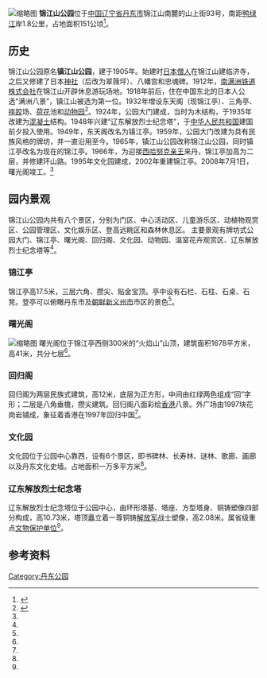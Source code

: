 {{Infobox park
|park = 锦江山公园
|image = 
|image size = 
|alt = 
|image_caption = 
|type = 
|location = [[中国|中国]][[辽宁省|辽宁省]][[丹东市|丹东市]][[振兴区|振兴区]]
|coordinates = {{Coord|40|07|49.5|N|124|22|27.4|E|region:CN-21_type:park|display=inline|name=锦江山公园}} 
|area = 151公顷
|opened = {{Start date|1905}} 
|operator = 
|visitors = 
|status =使用中 
|equipment = 
|parking_lot = 
|access = 
|website = }}
[[File:锦江山公园.jpg|缩略图]]
'''锦江山公园'''位于[[中国|中国]][[辽宁省|辽宁省]][[丹东市|丹东市]]锦江山南麓的山上街93号，南距[[鸭绿江|鸭绿江]]岸1.8公里，占地面积151公顷<ref name="ddpark">{{cite news|url=http://www.dd.gov.cn/park//?action-viewnews-itemid-1035|title=锦江山公园简介|publisher=丹东市园林绿化网|access-date=2016-01-10|archive-url=https://web.archive.org/web/20160130031318/http://www.dd.gov.cn/park//?action-viewnews-itemid-1035|archive-date=2016-01-30|dead-url=yes}}</ref>。

== 历史 ==
锦江山公园原名'''镇江山公园'''，建于1905年。始建时[[日本|日本]][[僧人|僧人]]在锦江山建临济寺，之后又修建了日本[[神社|神社]]（后改为翠薇坪）、八幡宫和忠魂碑。1912年，[[南满洲铁道株式会社|南满洲铁道株式会社]]在锦江山开辟休息游玩场地。1918年前后，住在中国东北的日本人公选“满洲八景”，镇江山被选为第一位{{r|高}}。1932年增设东天阁（现锦江亭）、三角亭、[[摔跤|摔跤]]场、[[荷花|荷花]]池和[[动物园|动物园]]<ref>{{cite web|url=http://travel.sina.com.cn/news/2015-04-21/1220304531.shtml|title=国境线上的东北八景之首 丹东锦江山公园|publisher=新浪旅游}}</ref>。1924年，公园大门建成，当时为木结构，于1935年改建为[[混凝土|混凝土]]结构。1948年兴建“辽东解放烈士纪念塔”，于[[中华人民共和国|中华人民共和国]]建国前夕投入使用。1949年，东天阁改名为镇江亭。1959年，公园大门改建为具有民族风格的牌坊，并一直沿用至今。1965年，镇江山公园改称锦江山公园，同时镇江亭改名为现在的锦江亭。1966年，为迎接[[西哈努克亲王|西哈努克亲王]]来丹，锦江亭加高为二层，并修建环山路。1995年文化园建成，2002年重建锦江亭。2008年7月1日，曙光阁竣工。<ref name="ddpark"/>

== 园内景观 ==
锦江山公园内共有八个景区，分别为门区、中心活动区、儿童游乐区、动植物观赏区、公园管理区、文化娱乐区、登高远眺区和森林休息区。
主要景观有牌坊式公园大门、锦江亭、曙光阁、回归阁、文化园、动物园、温室花卉观赏区、辽东解放烈士纪念塔等<ref name="ddpark"/>。

===锦江亭===
锦江亭高17.5米，三层六角、攒尖、贴金宝顶。亭中设有石栏、石柱、石桌、石凳。登亭可以俯瞰丹东市及[[朝鲜|朝鲜]][[新义州市|新义州市]]市区的景色<ref name="ddpark"/>。

===曙光阁===
[[File:锦江山公园_曙光阁.jpg|缩略图]]
曙光阁位于锦江亭西侧300米的“火焰山”山顶，建筑面积1678平方米，高41米，共分七层<ref name="ddpark"/>。

===回归阁===
回归阁为两层民族式建筑，高12米，底层为正方形，中间由红绿两色组成“回”字形；二层是八角垂檐，攒尖建筑。回归阁八面彩绘[[香港|香港]]八景。外广场由1997块花岗岩铺成，象征着香港在1997年回归中国<ref name="ddpark"/>。

===文化园===
文化园位于公园中心靠西，设有6个景区，即书碑林、长寿林、谜林、歌廊、画廊以及丹东文化史墙。占地面积一万多平方米<ref name="ddpark"/>。

===辽东解放烈士纪念塔===
辽东解放烈士纪念塔位于公园中心，由环形塔基、塔座、方型塔身、铜铸塑像四部分构成，高10.73米，塔顶矗立着一尊铜铸[[解放军|解放军]]战士塑像，高2.08米。属省级重点[[文物保护单位|文物保护单位]]<ref name="ddpark"/>。

==参考资料==
{{reflist|refs=
<ref name=高>{{Cite journal|script-title=ja:租借地メディア『大連新聞』と「満洲八景」|author=高媛|journal=Journal of global media studies|publisher=駒澤大学グローバル・メディア・スタディーズ学部|language=ja|volume=4|pages=21=33|url=http://gmsweb.komazawa-u.ac.jp/academics/jogms04/4_21.pdf}}</ref>
}}

[[Category:丹东公园|Category:丹东公园]]